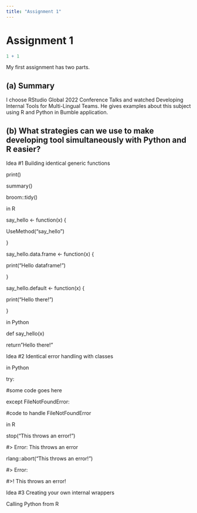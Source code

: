 ```yaml
---
title: "Assignment 1"
---
```


# Assignment 1

```r
1 + 1
```

My first assignment has two parts.

## (a) Summary

I choose RStudio Global 2022 Conference Talks and watched Developing Internal Tools for Multi-Lingual Teams. He gives examples about this subject using R and Python in Bumble application.

## 

## (b) What strategies can we use to make developing tool simultaneously with Python and R easier?

Idea #1 Building identical generic functions

print()

summary()

broom::tidy()

in R

say_hello \<- function(x) {

UseMethod("say_hello")

}

say_hello.data.frame \<- function(x) {

print("Hello dataframe!")

}

say_hello.default \<- function(x) {

print("Hello there!")

}

in Python

def say_hello(x)

return"Hello there!"

Idea #2 Identical error handling with classes

in Python

try:

#some code goes here

except FileNotFoundError:

#code to handle FileNotFoundError

in R

stop("This throws an error!")

#\> Error: This throws an error

rlang::abort("This throws an error!")

#\> Error:

#\>! This throws an error!

Idea #3 Creating your own internal wrappers

Calling Python from R
